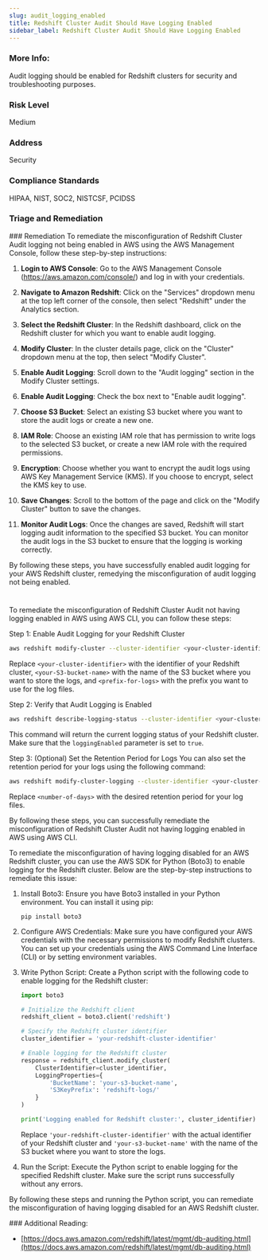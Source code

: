 ```yaml
---
slug: audit_logging_enabled
title: Redshift Cluster Audit Should Have Logging Enabled
sidebar_label: Redshift Cluster Audit Should Have Logging Enabled
---
```


### More Info:

Audit logging should be enabled for Redshift clusters for security and troubleshooting purposes.

### Risk Level

Medium

### Address

Security

### Compliance Standards

HIPAA, NIST, SOC2, NISTCSF, PCIDSS


### Triage and Remediation
<Tabs>
<Tab title='Remediation'>
### Remediation

<AccordionGroup>
<Accordion title='Using Console' defaultOpen='true'>
To remediate the misconfiguration of Redshift Cluster Audit logging not being enabled in AWS using the AWS Management Console, follow these step-by-step instructions:

1. **Login to AWS Console**: Go to the AWS Management Console (https://aws.amazon.com/console/) and log in with your credentials.

2. **Navigate to Amazon Redshift**: Click on the "Services" dropdown menu at the top left corner of the console, then select "Redshift" under the Analytics section.

3. **Select the Redshift Cluster**: In the Redshift dashboard, click on the Redshift cluster for which you want to enable audit logging.

4. **Modify Cluster**: In the cluster details page, click on the "Cluster" dropdown menu at the top, then select "Modify Cluster".

5. **Enable Audit Logging**: Scroll down to the "Audit logging" section in the Modify Cluster settings.

6. **Enable Audit Logging**: Check the box next to "Enable audit logging".

7. **Choose S3 Bucket**: Select an existing S3 bucket where you want to store the audit logs or create a new one.

8. **IAM Role**: Choose an existing IAM role that has permission to write logs to the selected S3 bucket, or create a new IAM role with the required permissions.

9. **Encryption**: Choose whether you want to encrypt the audit logs using AWS Key Management Service (KMS). If you choose to encrypt, select the KMS key to use.

10. **Save Changes**: Scroll to the bottom of the page and click on the "Modify Cluster" button to save the changes.

11. **Monitor Audit Logs**: Once the changes are saved, Redshift will start logging audit information to the specified S3 bucket. You can monitor the audit logs in the S3 bucket to ensure that the logging is working correctly.

By following these steps, you have successfully enabled audit logging for your AWS Redshift cluster, remedying the misconfiguration of audit logging not being enabled.

#
</Accordion>

<Accordion title='Using CLI'>
To remediate the misconfiguration of Redshift Cluster Audit not having logging enabled in AWS using AWS CLI, you can follow these steps:

Step 1: Enable Audit Logging for your Redshift Cluster
```bash
aws redshift modify-cluster --cluster-identifier <your-cluster-identifier> --logging-properties '{"BucketName": "<your-S3-bucket-name>", "S3KeyPrefix": "<prefix-for-logs>"}'
```
Replace `<your-cluster-identifier>` with the identifier of your Redshift cluster, `<your-S3-bucket-name>` with the name of the S3 bucket where you want to store the logs, and `<prefix-for-logs>` with the prefix you want to use for the log files.

Step 2: Verify that Audit Logging is Enabled
```bash
aws redshift describe-logging-status --cluster-identifier <your-cluster-identifier>
```
This command will return the current logging status of your Redshift cluster. Make sure that the `loggingEnabled` parameter is set to `true`.

Step 3: (Optional) Set the Retention Period for Logs
You can also set the retention period for your logs using the following command:
```bash
aws redshift modify-cluster-logging --cluster-identifier <your-cluster-identifier> --logging-type bucket --bucket-name <your-S3-bucket-name> --s3-key-prefix <prefix-for-logs> --enable --retention-period <number-of-days>
```
Replace `<number-of-days>` with the desired retention period for your log files.

By following these steps, you can successfully remediate the misconfiguration of Redshift Cluster Audit not having logging enabled in AWS using AWS CLI.
</Accordion>

<Accordion title='Using Python'>
To remediate the misconfiguration of having logging disabled for an AWS Redshift cluster, you can use the AWS SDK for Python (Boto3) to enable logging for the Redshift cluster. Below are the step-by-step instructions to remediate this issue:

1. Install Boto3:
   Ensure you have Boto3 installed in your Python environment. You can install it using pip:
   ```
   pip install boto3
   ```

2. Configure AWS Credentials:
   Make sure you have configured your AWS credentials with the necessary permissions to modify Redshift clusters. You can set up your credentials using the AWS Command Line Interface (CLI) or by setting environment variables.

3. Write Python Script:
   Create a Python script with the following code to enable logging for the Redshift cluster:

   ```python
   import boto3

   # Initialize the Redshift client
   redshift_client = boto3.client('redshift')

   # Specify the Redshift cluster identifier
   cluster_identifier = 'your-redshift-cluster-identifier'

   # Enable logging for the Redshift cluster
   response = redshift_client.modify_cluster(
       ClusterIdentifier=cluster_identifier,
       LoggingProperties={
           'BucketName': 'your-s3-bucket-name',
           'S3KeyPrefix': 'redshift-logs/'
       }
   )

   print('Logging enabled for Redshift cluster:', cluster_identifier)
   ```

   Replace `'your-redshift-cluster-identifier'` with the actual identifier of your Redshift cluster and `'your-s3-bucket-name'` with the name of the S3 bucket where you want to store the logs.

4. Run the Script:
   Execute the Python script to enable logging for the specified Redshift cluster. Make sure the script runs successfully without any errors.

By following these steps and running the Python script, you can remediate the misconfiguration of having logging disabled for an AWS Redshift cluster.
</Accordion>

</AccordionGroup>
</Tab>
</Tabs>
### Additional Reading:

- [https://docs.aws.amazon.com/redshift/latest/mgmt/db-auditing.html](https://docs.aws.amazon.com/redshift/latest/mgmt/db-auditing.html) 

